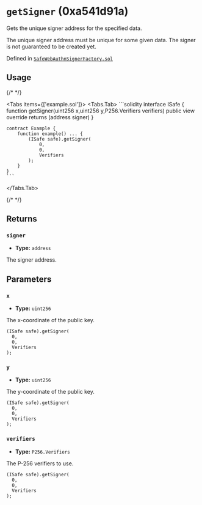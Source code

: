 



# `getSigner` (0xa541d91a)



Gets the unique signer address for the specified data.

The unique signer address must be unique for some given data. The signer is not
guaranteed to be created yet.




Defined in [`SafeWebAuthnSignerFactory.sol`](https://github.com/safe-global/safe-modules/tree/passkey/v0.2.1/modules/passkey/contracts/SafeWebAuthnSignerFactory.sol#L35)


## Usage

{/* <!-- vale off --> */}

<Tabs items={['example.sol']}>
  <Tabs.Tab>
    ```solidity
    interface ISafe {
        function getSigner(uint256 x,uint256 y,P256.Verifiers verifiers) public view override returns (address signer)
    }

    contract Example {
        function example() ... {
            (ISafe safe).getSigner(
                0,
                0,
                Verifiers
            );
        }
    }
    ```
  </Tabs.Tab>
</Tabs>

{/* <!-- vale on --> */}

## Returns

### `signer`

  - **Type:** `address`

  The signer address.




## Parameters

### `x`

  - **Type:** `uint256`

  The x-coordinate of the public key.

  ```solidity focus=2
  (ISafe safe).getSigner(
    0,
    0,
    Verifiers
  );
  ```


### `y`

  - **Type:** `uint256`

  The y-coordinate of the public key.

  ```solidity focus=3
  (ISafe safe).getSigner(
    0,
    0,
    Verifiers
  );
  ```


### `verifiers`

  - **Type:** `P256.Verifiers`

  The P-256 verifiers to use.

  ```solidity focus=4
  (ISafe safe).getSigner(
    0,
    0,
    Verifiers
  );
  ```





